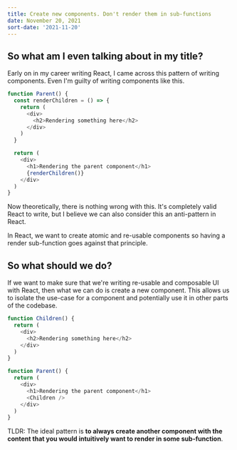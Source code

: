 ```yaml
---
title: Create new components. Don't render them in sub-functions
date: November 20, 2021
sort-date: '2021-11-20'
---
```


## So what am I even talking about in my title?

Early on in my career writing React, I came across this pattern of writing components.
Even I'm guilty of writing components like this.

```javascript
function Parent() {
  const renderChildren = () => {
    return (
      <div>
        <h2>Rendering something here</h2>
      </div>
    )
  }

  return (
    <div>
      <h1>Rendering the parent component</h1>
      {renderChildren()}
    </div>
  )
}
```

Now theoretically, there is nothing wrong with this. It's completely valid React to write,
but I believe we can also consider this an anti-pattern in React.

In React, we want to create atomic and re-usable components so having a render sub-function
goes against that principle.

## So what should we do?

If we want to make sure that we're writing re-usable and composable UI with React, then what
we can do is create a new component. This allows us to isolate the use-case for a component
and potentially use it in other parts of the codebase.

```javascript
function Children() {
  return (
    <div>
      <h2>Rendering something here</h2>
    </div>
  )
}

function Parent() {
  return (
    <div>
      <h1>Rendering the parent component</h1>
      <Children />
    </div>
  )
}
```

TLDR: The ideal pattern is **to always create another component with the content that you would intuitively want to render in some sub-function**.
